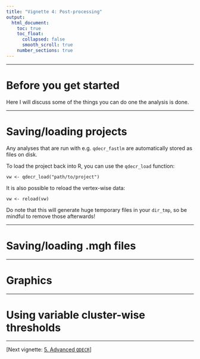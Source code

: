 ```yaml
---
title: "Vignette 4: Post-processing"
output: 
  html_document:
    toc: true
    toc_float:
      collapsed: false
      smooth_scroll: true
    number_sections: true
---
```


---

# Before you get started

Here I will discuss some of the things you can do one the analysis is done.

---

# Saving/loading projects

Any analyses that are run with e.g. `qdecr_fastlm` are automatically stored as files on disk. 

To load the project back into R, you can use the `qdecr_load` function:

`vw <- qdecr_load("path/to/project")`

It is also possible to reload the vertex-wise data:

`vw <- reload(vw)`

Do note that this will generate huge temporary files in your `dir_tmp`, so be mindful to remove those afterwards!

---

# Saving/loading .mgh files

---

# Graphics

--- 

# Using variable cluster-wise thresholds

---

[Next vignette: [5. Advanced `QDECR`](05-advanced-qdecr.html)]
